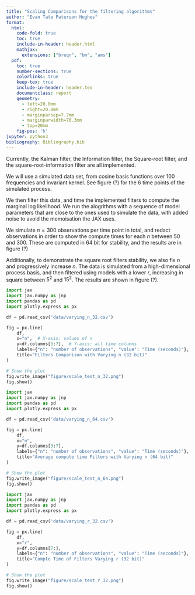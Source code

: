 ```yaml
---
title: "Scaling Comparisons for the filtering algorithms"
author: "Evan Tate Paterson Hughes"
format:
  html:
    code-fold: true
    toc: true
    include-in-header: header.html
    mathjax: 
      extensions: ["breqn", "bm", "ams"]
  pdf:
    toc: true
    number-sections: true
    colorlinks: true
    keep-tex: true
    include-in-header: header.tex
    documentclass: report
    geometry:
      - left=20.0mm
      - right=20.0mm
      - marginparsep=7.7mm
      - marginparwidth=70.3mm
      - top=20mm
    fig-pos: 'h'
jupyter: python3
bibliography: Bibliography.bib
---
```



Currently, the Kalman filter, the Information filter, the Square-root filter, and the square-root-information filter are all implemented.

We will use a simulated data set, from cosine basis functions over 100 frequencies and invariant kernel.
See figure (?) for the 6 time points of the simulated process.

We then filter this data, and time the implemented filters to compute the marginal log likelihood.
We run the alogrithms with a sequence of model parameters that are close to the ones used to simulate the data, with added noise to avoid the memoisation the JAX uses.

We simulate $n=300$ observations per time point in total, and redact observations in order to show the compute times for each $n$ between 50 and 300.
These are computed in 64 bit for stability, and the results are in figure (?)

Additionally, to demonstrate the square root filters stability, we also fix $n$ and progressively increase $n$.
The data is simulated from a high-dimensional process basis, and then filtered using models with a lower $r$, increasing in square between $5^2$ and $15^2$.
The results are shown in figure (?).

```python
import jax
import jax.numpy as jnp
import pandas as pd
import plotly.express as px

df = pd.read_csv('data/varying_n_32.csv')

fig = px.line(
    df, 
    x="n",  # X-axis: values of n
    y=df.columns[3:7],  # Y-axis: all time columns
    labels={"n": "number of observations", "value": "Time (seconds)"},
    title="Filters Comparison with Varying n (32 bit)"
)

# Show the plot
fig.write_image("figure/scale_test_n_32.png")
fig.show()
```


```python
import jax
import jax.numpy as jnp
import pandas as pd
import plotly.express as px

df = pd.read_csv('data/varying_n_64.csv')

fig = px.line(
    df, 
    x="n",
    y=df.columns[3:7], 
    labels={"n": "number of observations", "value": "Time (seconds)"},
    title="Average compute time Filters with Varying n (64 bit)"
)

# Show the plot
fig.write_image("figure/scale_test_n_64.png")
fig.show()
```



```python
import jax
import jax.numpy as jnp
import pandas as pd
import plotly.express as px

df = pd.read_csv('data/varying_r_32.csv')

fig = px.line(
    df, 
    x="r",
    y=df.columns[7:], 
    labels={"n": "number of observations", "value": "Time (seconds)"},
    title="Compte Time of Filters Varying r (32 bit)"
)

# Show the plot
fig.write_image("figure/scale_test_r_32.png")
fig.show()
```
